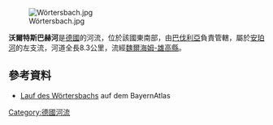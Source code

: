 {{Coord|47.813126|N|11.114173|E|display=title}}
[[Image:Wörtersbach.jpg|right]]

'''沃爾特斯巴赫河'''是[[德國|德國]]的河流，位於該國東南部，由[[巴伐利亞|巴伐利亞]]負責管轄，屬於[[安珀河|安珀河]]的左支流，河道全長8.3公里，流經[[魏爾海姆-雄高縣|魏爾海姆-雄高縣]]。

==參考資料==
* [http://geoportal.bayern.de/bayernatlas/default?lon=4429901.5&lat=5295444.0&zoom=9&base=951 Lauf des Wörtersbachs] auf dem BayernAtlas

{{Germany-geo-stub}}
[[Category:德國河流|Category:德國河流]]